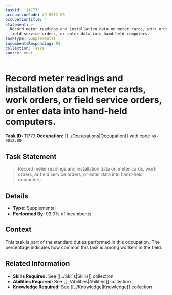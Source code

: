 ```yaml
---
taskId: '11777'
occupationCode: 49-9012.00
occupationTitle: ''
statement: >-
  Record meter readings and installation data on meter cards, work orders, or
  field service orders, or enter data into hand-held computers.
taskType: Supplemental
incumbentsResponding: 93
collection: Tasks
source: onet
---
```

# Record meter readings and installation data on meter cards, work orders, or field service orders, or enter data into hand-held computers.

**Task ID:** 11777
**Occupation:** [[../Occupations|Occupation]] with code `49-9012.00`

## Task Statement

> Record meter readings and installation data on meter cards, work orders, or field service orders, or enter data into hand-held computers.

## Details

- **Type:** Supplemental
- **Performed By:** 93.0% of incumbents

## Context

This task is part of the standard duties performed in this occupation. The percentage indicates how common this task is among workers in the field.

## Related Information

- **Skills Required:** See [[../Skills|Skills]] collection
- **Abilities Required:** See [[../Abilities|Abilities]] collection
- **Knowledge Required:** See [[../Knowledge|Knowledge]] collection
